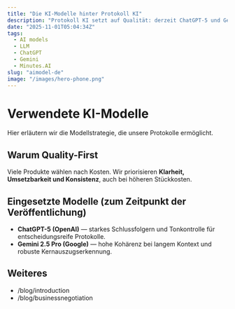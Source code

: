 ```yaml
---
title: "Die KI-Modelle hinter Protokoll KI"
description: "Protokoll KI setzt auf Qualität: derzeit ChatGPT-5 und Gemini 2.5 Pro."
date: "2025-11-01T05:04:34Z"
tags:
  - AI models
  - LLM
  - ChatGPT
  - Gemini
  - Minutes.AI
slug: "aimodel-de"
image: "/images/hero-phone.png"
---
```


# Verwendete KI-Modelle

Hier erläutern wir die Modellstrategie, die unsere Protokolle ermöglicht.

## Warum Quality-First
Viele Produkte wählen nach Kosten. Wir priorisieren **Klarheit, Umsetzbarkeit und Konsistenz**, auch bei höheren Stückkosten.

## Eingesetzte Modelle (zum Zeitpunkt der Veröffentlichung)
- **ChatGPT-5 (OpenAI)** — starkes Schlussfolgern und Tonkontrolle für entscheidungsreife Protokolle.
- **Gemini 2.5 Pro (Google)** — hohe Kohärenz bei langem Kontext und robuste Kernauszugserkennung.

## Weiteres
- /blog/introduction
- /blog/businessnegotiation
